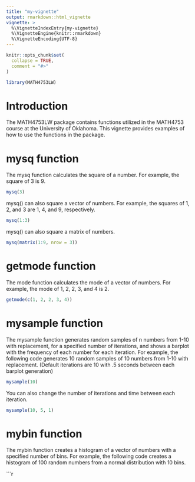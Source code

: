 ```yaml
---
title: "my-vignette"
output: rmarkdown::html_vignette
vignette: >
  %\VignetteIndexEntry{my-vignette}
  %\VignetteEngine{knitr::rmarkdown}
  %\VignetteEncoding{UTF-8}
---
```


```r
knitr::opts_chunk$set(
  collapse = TRUE,
  comment = "#>"
)
```

```r
library(MATH4753LW)
```

# Introduction

The MATH4753LW package contains functions utilized in the MATH4753 course at the University of Oklahoma. This vignette provides examples of how to use the functions in the package.

# mysq function

The mysq function calculates the square of a number. For example, the square of 3 is 9.

```r
mysq(3)
```

mysq() can also square a vector of numbers. For example, the squares of 1, 2, and 3 are 1, 4, and 9, respectively.

```r
mysq(1:3)
```

mysq() can also square a matrix of numbers.

```r
mysq(matrix(1:9, nrow = 3))
```

# getmode function

The mode function calculates the mode of a vector of numbers. For example, the mode of 1, 2, 2, 3, and 4 is 2.

```r
getmode(c(1, 2, 2, 3, 4))
```

# mysample function

The mysample function generates random samples of n numbers from 1-10 with replacement, for a specified number of iterations, and shows a barplot with the frequency of each number for each iteration. For example, the following code generates 10 random samples of 10 numbers from 1-10 with replacement. (Default iterations are 10 with .5 seconds between each barplot generation)


```r
mysample(10)
```

You can also change the number of iterations and time between each iteration.

```r
mysample(10, 5, 1)
```

# mybin function

The mybin function creates a histogram of a vector of numbers with a specified number of bins. For example, the following code creates a histogram of 100 random numbers from a normal distribution with 10 bins.

```r
